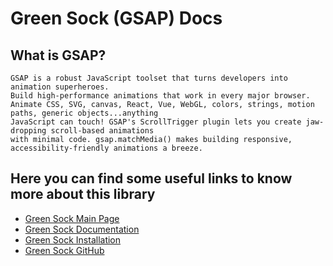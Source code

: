 
<Meta title="Kitsune/Galleries/GSAP Gallery" />

# Green Sock (GSAP) Docs

## What is GSAP?
    GSAP is a robust JavaScript toolset that turns developers into animation superheroes.
    Build high-performance animations that work in every major browser.
    Animate CSS, SVG, canvas, React, Vue, WebGL, colors, strings, motion paths, generic objects...anything
    JavaScript can touch! GSAP's ScrollTrigger plugin lets you create jaw-dropping scroll-based animations
    with minimal code. gsap.matchMedia() makes building responsive, accessibility-friendly animations a breeze.

## Here you can find some useful links to know more about this library

<ul>
    <li><a href={'https://greensock.com/'} target="_blank">Green Sock Main Page</a></li>
    <li><a href={'https://greensock.com/docs/'} target="_blank">Green Sock Documentation</a></li>
    <li><a href={'https://greensock.com/docs/v3/Installation'} target="_blank">Green Sock Installation</a></li>
    <li><a href={'https://github.com/greensock/GSAP'} target="_blank">Green Sock GitHub</a></li>
</ul>

